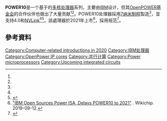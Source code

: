 {{Infobox CPU
| name                     = POWER10
| image                    = 
| image_size               = 
| caption                  = 
| produced-start           = 2020<ref name="theregister2015">{{cite web
 |last1        = Williams
 |first1       = Chris
 |title        = Power10 ... 2020 ... 10nm – suddenly IBM snaps awake, scribbles notes
 |url          = https://www.theregister.co.uk/2015/08/11/ibm_power10_roadmap/
 |work         = [[The_Register|The Register]]
 |language     = en
 |date         = 2015-08-11
 |accessdate   = 2020-08-18
 |archive-date = 2020-05-17
 |archive-url  = https://web.archive.org/web/20200517120830/https://www.theregister.co.uk/2015/08/11/ibm_power10_roadmap/
 |dead-url     = no
}}</ref><ref name="nextplatform2015">{{cite web
 |last1        = Morgan
 |first1       = Timothy Prickett
 |title        = IBM Roadmap Extends Power Chips To 2020 And Beyond
 |url          = https://www.nextplatform.com/2015/08/10/ibm-roadmap-extends-power-chips-to-2020-and-beyond/
 |publisher    = The Next Platform
 |language     = en
 |date         = 2015-08-10
 |accessdate   = 2020-08-18
 |archive-date = 2020-05-15
 |archive-url  = https://web.archive.org/web/20200515105356/https://www.nextplatform.com/2015/08/10/ibm-roadmap-extends-power-chips-to-2020-and-beyond/
 |dead-url     = no
}}</ref>
| produced-end             = 
| slowest                  = 
| slow-unit                = 
| fastest                  = 
| fast-unit                = 
| fsb-slowest              = 
| fsb-fastest              = 
| fsb-slow-unit            = 
| fsb-fast-unit            = 
| hypertransport-slowest   = 
| hypertransport-fastest   = 
| hypertransport-slow-unit = 
| hypertransport-fast-unit = 
| size-from                = 7 nm<ref>{{cite web
 |title        = IBM Roadmap Extends Power Chips To 2020 And Beyond
 |url          = https://fuse.wikichip.org/news/1953/ibm-chooses-samsung-7nm-euv-for-next-gen-power-and-z-microprocessors/
 |publisher    = WikiChip
 |language     = en
 |date         = 2018-12-20
 |accessdate   = 2020-08-18
 |archive-date = 2020-08-06
 |archive-url  = https://web.archive.org/web/20200806140649/https://fuse.wikichip.org/news/1953/ibm-chooses-samsung-7nm-euv-for-next-gen-power-and-z-microprocessors/
 |dead-url     = no
}}</ref>或10 nm<ref name="theregister2015"/><ref name="nextplatform2015"/>
| size-to                  = 
| soldby                   = 
| designfirm               = [[IBM|IBM]]、<ref name="nextplatform2015"/> [[OpenPOWER基金會|OpenPOWER基金會]]
| manuf1                   = [[三星集团|三星集团]]
| core1                    = 
| sock1                    = 
| pack1                    = 
| brand1                   = 
| arch                     = {{link-en|Power ISA}}
| microarch                = 
| cpuid                    = 
| code                     = 
| numcores                 = 48<ref name="spurwaypresen2017-06">{{cite web
 | last1    = Spurway
 | first1   = David
 | title    = IBM i at the heart of Cognitive Systems
 | url      = https://www.slideshare.net/DavidSpurway/ibm-i-at-the-heart-of-cognitive-systems
 | website  = Slideshare
 | language = en
 | format   = presentation
 | date     = 2017-06-09}}</ref>
| l1cache                  = 
| l2cache                  = 
| l3cache                  = 
| l4cache                  = 
| predecessor              = {{link-en|POWER9}}
| successor                = 
| application              = 
}}
'''POWER10'''是一个基于{{link-en|Power ISA}}的[[多核处理器|多核处理器]]系列，主要由[[IBM|IBM]]设计，但其[[OpenPOWER基金会|OpenPOWER基金会]]的合作伙伴也做出了大量贡献<ref name="theregister2015"/><ref name="nextplatform2015"/>。POWER10处理器採用[[7纳米制程|7纳米制程]]製造<ref name="nextplatform2015" />，並支持{{link-en|OpenCAPI|Coherent Accelerator Processor Interface}}4.0和[[NVLink|NVLink]]<ref name="spurwaypresen2017-06"/><ref name="spurwaypresen2017-07">{{cite web
 | last1    = Spurway
 | first1   = David
 | title    = IBM i at the heart of Cognitive Solutions 3Q17
 | url      = https://www.slideshare.net/DavidSpurway/ibm-i-at-the-heart-of-cognitive-solutions-3q17
 | website  = Slideshare
 | language = en
 | format   = presentation
 | date     = 2017-07-24}}</ref>。該處理器於2021年上市<ref>[https://fuse.wikichip.org/news/2653/ibm-open-sources-power-isa-delays-power10-to-2021/ "IBM Open Sources Power ISA, Delays POWER10 to 2021"] {{Wayback|url=https://fuse.wikichip.org/news/2653/ibm-open-sources-power-isa-delays-power10-to-2021/ |date=20200712203512 }}. Wikichip. 2019-09-12.</ref>，採用{{link-en|PowerISA v3.1|Power_ISA}}规范<ref name="POWER10-isa31">{{cite web
	|title=We released the Instruction Set Architecture for POWER10. Power ISA v3.1 is available at the IBM Portal for OpenPOWER.
	|publisher=twitter.com
	|author=Carlos Eduardo Seo
	|date=2020-05-12
	|url=https://twitter.com/carlos_seo/status/1259976682158555139?s=20
	|accessdate=2020-05-23
	|archive-date=2022-01-25
	|archive-url=https://web.archive.org/web/20220125041238/https://twitter.com/carlos_seo/status/1259976682158555139?s=20
	}}</ref>。

== 參考資料 ==
{{Reflist|2}}

[[Category:Computer-related_introductions_in_2020|Category:Computer-related introductions in 2020]]
[[Category:IBM处理器|Category:IBM处理器]]
[[Category:OpenPower_IP_cores|Category:OpenPower IP cores]]
[[Category:并行计算|Category:并行计算]]
[[Category:Power_microprocessors|Category:Power microprocessors]]
[[Category:Upcoming_integrated_circuits|Category:Upcoming integrated circuits]]